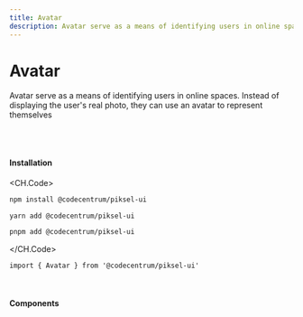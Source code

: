 ```yaml
---
title: Avatar
description: Avatar serve as a means of identifying users in online spaces. Instead of displaying the user's real photo, they can use an avatar to represent themselves
---
```


# Avatar

Avatar serve as a means of identifying users in online spaces. Instead of displaying the user's real photo, they can use an avatar to represent themselves

<br />
<br />

#### Installation

<CH.Code>
```bash npm
npm install @codecentrum/piksel-ui
```

```bash yarn
yarn add @codecentrum/piksel-ui
```

```bash pnpm
pnpm add @codecentrum/piksel-ui
```

</CH.Code>

```tsx page.tsx
import { Avatar } from '@codecentrum/piksel-ui'
```

<br />

#### Components

